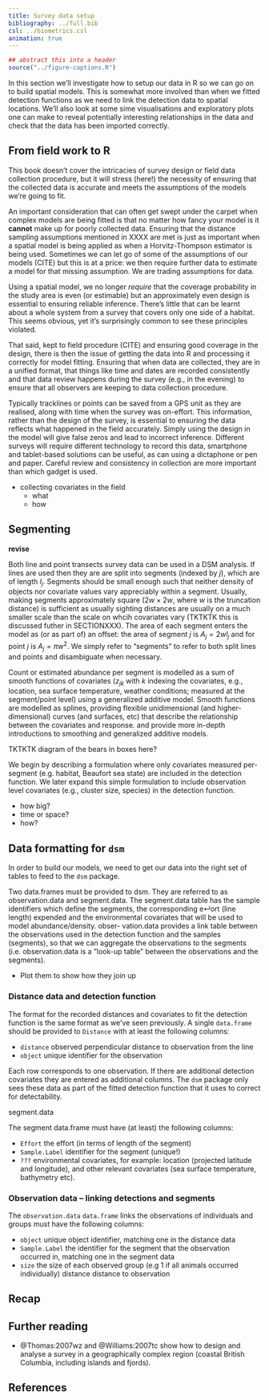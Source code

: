 ```yaml
---
title: Survey data setup
bibliography: ../full.bib
csl: ../biometrics.csl
animation: true
---
```


```r
## abstract this into a header
source("../figure-captions.R")
```

In this section we'll investigate how to setup our data in R so we can go on to build spatial models. This is somewhat more involved than when we fitted detection functions as we need to link the detection data to spatial locations. We'll also look at some sime visualisations and exploratory plots one can make to reveal potentially interesting relationships in the data and check that the data has been imported correctly.

## From field work to R

This book doesn't cover the intricacies of survey design or field data collection procedure, but it will stress (here!) the necessity of ensuring that the collected data is accurate and meets the assumptions of the models we're going to fit.

An important consideration that can often get swept under the carpet when complex models are being fitted is that no matter how fancy your model is it **cannot** make up for poorly collected data. Ensuring that the distance sampling assumptions mentioned in XXXX are met is just as important when a spatial model is being applied as when a Horvitz-Thompson estimator is being used. Sometimes we can let go of some of the assumptions of our models (CITE) but this is at a price: we then require further data to estimate a model for that missing assumption. We are trading assumptions for data.

Using a spatial model, we no longer *require* that the coverage probability in the study area is even (or estimable) but an approximately even design is essential to ensuring reliable inference. There's little that can be learnt about a whole system from a survey that covers only one side of a habitat. This seems obvious, yet it's surprisingly common to see these principles violated.

That said, kept to field procedure (CITE) and ensuring good coverage in the design, there is then the issue of getting the data into R and processing it correctly for model fitting. Ensuring that when data are collected, they are in a unified format, that things like time and dates are recorded consistently and that data review happens during the survey (e.g., in the evening) to ensure that all observers are keeping to data collection procedure.

Typically tracklines or points can be saved from a GPS unit as they are realised, along with time when the survey was on-effort. This information, rather than the design of the survey, is essential to ensuring the data reflects what happened in the field accurately. Simply using the design in the model will give false zeros and lead to incorrect inference. Different surveys will require different technology to record this data, smartphone and tablet-based solutions can be useful, as can using a dictaphone or pen and paper. Careful review and consistency in collection are more important than which gadget is used.

- collecting covariates in the field
  - what
  - how

## Segmenting


**revise**

Both line and point transects survey data can be used in a DSM analysis. If lines are used then they are are split into segments (indexed by $j$), which are of length $l_j$. Segments should be small enough such that neither density of objects nor covariate values vary appreciably within a segment. Usually, making segments approximately square ($2w\times 2w$, where $w$ is the truncation distance) is sufficient as usually sighting distances are usually on a much smaller scale than the scale on whcih covariates vary (TKTKTK this is discussed futher in SECTIONXXX). The area of each segment enters the model as (or as part of) an offset: the area of segment $j$ is $A_j = 2wl_j$ and for point $j$ is $A_j=\pi w^2$. We simply refer to "segments" to refer to both split lines and points and disambiguate when necessary.

Count or estimated abundance per  segment is modelled as a sum of smooth functions of covariates ($z_{jk}$ with $k$ indexing the covariates, e.g., location, sea surface temperature, weather conditions; measured at the segment/point level) using a generalized additive model. Smooth functions are modelled as splines, providing flexible unidimensional (and higher-dimensional) curves (and surfaces, etc) that describe the relationship between the covariates and response. \cite{Wood:2006wz} and \cite{ruppert2003semiparametric} provide more in-depth introductions to smoothing and generalized additive models.

TKTKTK diagram of the bears in boxes here?

We begin by describing a formulation where only covariates measured per-segment (e.g. habitat, Beaufort sea state) are included in the detection function. We later expand this simple formulation to include observation level covariates (e.g., cluster size, species) in the detection function.




- how big?
- time or space?
- how?


## Data formatting for `dsm`

In order to build our models, we need to get our data into the right set of tables to feed to the `dsm` package.


Two data.frames must be provided to dsm. They are referred to as observation.data and segment.data. The segment.data table has the sample identifiers which define the segments, the corresponding e↵ort (line length) expended and the environmental covariates that will be used to model abundance/density. obser- vation.data provides a link table between the observations used in the detection function and the samples (segments), so that we can aggregate the observations to the segments (i.e. observation.data is a ”look-up table” between the observations and the segments).

- Plot them to show how they join up



### Distance data and detection function

The format for the recorded distances and covariates to fit the detection function is the same format as we've seen previously. A single `data.frame` should be provided to `Distance` with at least the following columns:

* `distance` observed perpendicular distance to observation from the line
* `object` unique identifier for the observation

Each row corresponds to one observation. If there are additional detection covariates they are entered as additional columns. The `dsm` package only sees these data as part of the fitted detection function that it uses to correct for detectability.


segment.data

The segment data.frame must have (at least) the following columns:

- `Effort` the effort (in terms of length of the segment)
- `Sample.Label` identifier for the segment (unique!)
- `???` environmental covariates, for example: location (projected latitude and longitude), and other relevant covariates (sea surface temperature, bathymetry etc).


### Observation data -- linking detections and segments

The `observation.data` `data.frame` links the observations of individuals and groups must have the following columns:

- `object` unique object identifier, matching one in the distance data
- `Sample.Label` the identifier for the segment that the observation occurred in, matching one in the segment data
- `size` the size of each observed group (e.g 1 if all animals occurred individually) distance distance to observation





## Recap


## Further reading

- @Thomas:2007wz and @Williams:2007tc show how to design and analyse a survey in a geographically complex region (coastal British Columbia, including islands and fjords).

## References



